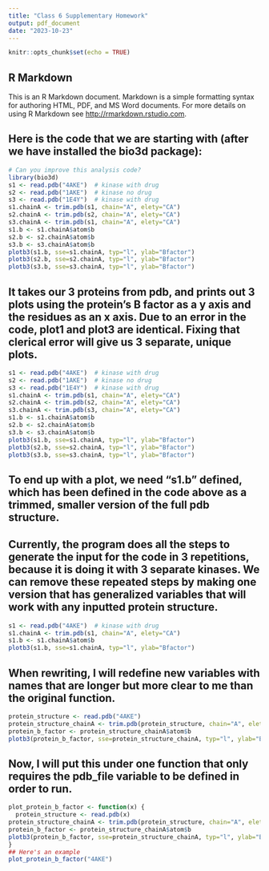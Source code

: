 ```yaml
---
title: "Class 6 Supplementary Homework"
output: pdf_document
date: "2023-10-23"
---
```


```r
knitr::opts_chunk$set(echo = TRUE)
```

## R Markdown

This is an R Markdown document. Markdown is a simple formatting syntax for authoring HTML, PDF, and MS Word documents. For more details on using R Markdown see <http://rmarkdown.rstudio.com>.

## Here is the code that we are starting with (after we have installed the bio3d package):

```r
# Can you improve this analysis code?
library(bio3d)
s1 <- read.pdb("4AKE")  # kinase with drug
s2 <- read.pdb("1AKE")  # kinase no drug
s3 <- read.pdb("1E4Y")  # kinase with drug
s1.chainA <- trim.pdb(s1, chain="A", elety="CA")
s2.chainA <- trim.pdb(s2, chain="A", elety="CA")
s3.chainA <- trim.pdb(s1, chain="A", elety="CA")
s1.b <- s1.chainA$atom$b
s2.b <- s2.chainA$atom$b
s3.b <- s3.chainA$atom$b
plotb3(s1.b, sse=s1.chainA, typ="l", ylab="Bfactor")
plotb3(s2.b, sse=s2.chainA, typ="l", ylab="Bfactor")
plotb3(s3.b, sse=s3.chainA, typ="l", ylab="Bfactor")
```
## It takes our 3 proteins from pdb, and prints out 3 plots using the protein's B factor as a y axis and the residues as an x axis. Due to an error in the code, plot1 and plot3 are identical. Fixing that clerical error will give us 3 separate, unique plots.
```r
s1 <- read.pdb("4AKE")  # kinase with drug
s2 <- read.pdb("1AKE")  # kinase no drug
s3 <- read.pdb("1E4Y")  # kinase with drug
s1.chainA <- trim.pdb(s1, chain="A", elety="CA")
s2.chainA <- trim.pdb(s2, chain="A", elety="CA")
s3.chainA <- trim.pdb(s3, chain="A", elety="CA")
s1.b <- s1.chainA$atom$b
s2.b <- s2.chainA$atom$b
s3.b <- s3.chainA$atom$b
plotb3(s1.b, sse=s1.chainA, typ="l", ylab="Bfactor")
plotb3(s2.b, sse=s2.chainA, typ="l", ylab="Bfactor")
plotb3(s3.b, sse=s3.chainA, typ="l", ylab="Bfactor")
```
## To end up with a plot, we need "s1.b" defined, which has been defined in the code above as a trimmed, smaller version of the full pdb structure.

## Currently, the program does all the steps to generate the input for the code in 3 repetitions, because it is doing it with 3 separate kinases. We can remove these repeated steps by making one version that has generalized variables that will work with any inputted protein structure. 

```r
s1 <- read.pdb("4AKE")  # kinase with drug
s1.chainA <- trim.pdb(s1, chain="A", elety="CA")
s1.b <- s1.chainA$atom$b
plotb3(s1.b, sse=s1.chainA, typ="l", ylab="Bfactor")

```
## When rewriting, I will redefine new variables with names that are longer but more clear to me than the original function.

```r
protein_structure <- read.pdb("4AKE")
protein_structure_chainA <- trim.pdb(protein_structure, chain="A", elety="CA")
protein_b_factor <- protein_structure_chainA$atom$b
plotb3(protein_b_factor, sse=protein_structure_chainA, typ="l", ylab="Bfactor")

```


## Now, I will put this under one function that only requires the pdb_file variable to be defined in order to run.

```r

plot_protein_b_factor <- function(x) {
  protein_structure <- read.pdb(x)
protein_structure_chainA <- trim.pdb(protein_structure, chain="A", elety="CA")
protein_b_factor <- protein_structure_chainA$atom$b
plotb3(protein_b_factor, sse=protein_structure_chainA, typ="l", ylab="Bfactor")
}
## Here's an example
plot_protein_b_factor("4AKE")
```

